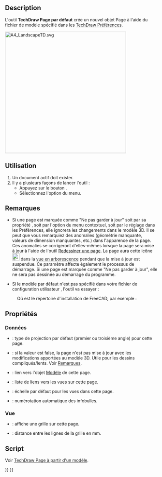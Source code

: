 <languages/>
{{Docnav/fr
|
|[[TechDraw_PageTemplate/fr|Page à partir d'un modèle]]
|[[TechDraw_Workbench/fr|Atelier TechDraw]]
|IconL=
|IconR=TechDraw_PageTemplate.svg
|IconC=Workbench_TechDraw.svg
}}

{{GuiCommand/fr
|Name=TechDraw PageDefault
|Name/fr=TechDraw Page par défaut
|MenuLocation=TechDraw → Page → Insérer une page par défaut
|Workbenches=[[TechDraw_Workbench/fr|TechDraw]]
|SeeAlso=[[TechDraw_PageTemplate/fr|TechDraw Page à partir d'un modèle]], [[TechDraw_Templates/fr|TechDraw Modèles]]
}}

==Description==

L'outil '''TechDraw Page par défaut''' crée un nouvel objet Page à l'aide du fichier de modèle spécifié dans les [[TechDraw_Preferences/fr|TechDraw Préférences]].

[[Image:A4_LandscapeTD.svg|400px]]
{{Caption|Modèle par défaut fourni avec TechDraw : A4_LandscapeTD.svg}}

<span id="Usage"></span>
==Utilisation==

# Un document actif doit exister.
# Il y a plusieurs façons de lancer l'outil :
#* Appuyez sur le bouton {{Button|[[Image:TechDraw_PageDefault.svg|16px]] [[TechDraw_PageDefault/fr|Insérer une page par défaut]]}}.
#* Sélectionnez l'option {{MenuCommand|TechDraw → Page → [[Image:TechDraw_PageDefault.svg|16px]] Insérer une page par défaut}} du menu.

<span id="Notes"></span>
== Remarques ==

* Si une page est marquée comme "Ne pas garder à jour" soit par sa propriété {{PropertyData|Keep Updated}}, soit par l'option {{MenuCommand|Activer/désactiver la mise à jour}} du menu contextuel, soit par le réglage dans les Préférences, elle ignorera les changements dans le modèle 3D. Il se peut que vous remarquiez des anomalies (géométrie manquante, valeurs de dimension manquantes, etc.) dans l'apparence de la page. Ces anomalies se corrigeront d'elles-mêmes lorsque la page sera mise à jour à l'aide de l'outil [[TechDraw_RedrawPage/fr|Redessiner une page]]. La page aura cette icône [[Image:TechDraw_Tree_Page_Unsync.svg|24px]] dans la [[Tree_view/fr|vue en arborescence]] pendant que la mise à jour est suspendue. Ce paramètre affecte également le processus de démarrage. Si une page est marquée comme "Ne pas garder à jour", elle ne sera pas dessinée au démarrage du programme.

* Si le modèle par défaut n'est pas spécifié dans votre fichier de configuration utilisateur {{incode|user.cfg}}, l'outil va essayer :

: {{Code|code=
$INSTALL_DIR/Mod/TechDraw/Templates/A4_LandscapeTD.svg
}}

: Où {{incode|$INSTALL_DIR}} est le répertoire d'installation de FreeCAD, par exemple :

: {{Code|code=
/usr/share/freecad/Mod/TechDraw/Templates/A4_LandscapeTD.svg
}}

<span id="Properties"></span>
==Propriétés==

<span id="Data"></span>
=== Données ===

{{TitleProperty|Base}}

* {{PropertyData|Projection Type}} : type de projection par défaut (premier ou troisième angle) pour cette page.

{{TitleProperty|Page}}

* {{PropertyData|KeepUpdated}} : si la valeur est false, la page n'est pas mise à jour avec les modifications apportées au modèle 3D. Utile pour les dessins compliqués/lents. Voir [[#Remarques|Remarques]].
* {{PropertyData|Template}} : lien vers l'objet [[TechDraw_Templates/fr|Modèle]] de cette page.
* {{PropertyData|Views}} : liste de liens vers les vues sur cette page.
* {{PropertyData|Scale}} : échelle par défaut pour les vues dans cette page.
* {{PropertyData|Next Balloon Index}} : numérotation automatique des infobulles.

<span id="View"></span>
=== Vue ===

{{TitleProperty|Grid}}

* {{PropertyView|Show Grid}} : affiche une grille sur cette page.
* {{PropertyView|Grid Spacing}} : distance entre les lignes de la grille en mm.

<span id="Scripting"></span>
==Script==

Voir [[TechDraw_PageTemplate/fr#Script|TechDraw Page à partir d'un modèle]].


{{Docnav/fr
|
|[[TechDraw_PageTemplate/fr|Page à partir d'un modèle]]
|[[TechDraw_Workbench/fr|Atelier TechDraw]]
|IconL=
|IconR=TechDraw_PageTemplate.svg
|IconC=Workbench_TechDraw.svg
}}

{{TechDraw Tools navi{{#translation:}}}}
{{Userdocnavi{{#translation:}}}}